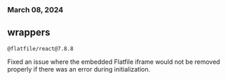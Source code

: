 ### March 08, 2024

## wrappers

`@flatfile/react@7.8.8`

Fixed an issue where the embedded Flatfile iframe would not be removed properly
if there was an error during initialization.
